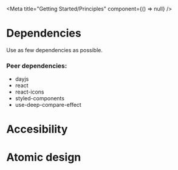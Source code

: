 
<Meta title="Getting Started/Principles" component={() => null} />

# Dependencies

Use as few dependencies as possible.

### Peer dependencies:

* dayjs
* react
* react-icons
* styled-components
* use-deep-compare-effect

# Accesibility

# Atomic design